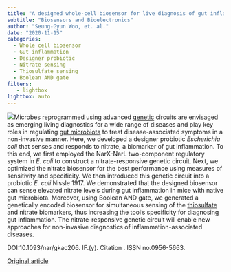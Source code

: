 ```yaml
---
title: "A designed whole-cell biosensor for live diagnosis of gut inflammation through nitrate sensing"
subtitle: "Biosensors and Bioelectronics"
author: "Seung-Gyun Woo, et. al."
date: "2020-11-15"
categories:
  - Whole cell biosensor
  - Gut inflammation
  - Designer probiotic
  - Nitrate sensing
  - Thiosulfate sensing
  - Boolean AND gate
filters:
   - lightbox
lightbox: auto
---
```


![](https://ars.els-cdn.com/content/image/1-s2.0-S0956566320305157-gr1.jpg)Microbes reprogrammed using advanced [genetic](https://www.sciencedirect.com/topics/biochemistry-genetics-and-molecular-biology/genetics "Learn more about genetic from ScienceDirect's AI-generated Topic Pages") circuits are envisaged as emerging living diagnostics for a wide range of diseases and play key roles in regulating [gut microbiota](https://www.sciencedirect.com/topics/biochemistry-genetics-and-molecular-biology/intestine-flora "Learn more about gut microbiota from ScienceDirect's AI-generated Topic Pages") to treat disease-associated symptoms in a non-invasive manner. Here, we developed a designer probiotic *Escherichia coli* that senses and responds to nitrate, a biomarker of gut inflammation. To this end, we first employed the NarX-NarL two-component regulatory system in *E. coli* to construct a nitrate-responsive genetic circuit. Next, we optimized the nitrate biosensor for the best performance using measures of sensitivity and specificity. We then introduced this genetic circuit into a probiotic *E. coli* Nissle 1917. We demonstrated that the designed biosensor can sense elevated nitrate levels during gut inflammation in mice with native gut microbiota. Moreover, using Boolean AND gate, we generated a genetically encoded biosensor for simultaneous sensing of the [thiosulfate](https://www.sciencedirect.com/topics/biochemistry-genetics-and-molecular-biology/thiosulfate "Learn more about thiosulfate from ScienceDirect's AI-generated Topic Pages") and nitrate biomarkers, thus increasing the tool's specificity for diagnosing gut inflammation. The nitrate-responsive genetic circuit will enable new approaches for non-invasive diagnostics of inflammation-associated diseases.

DOI:10.1093/nar/gkac206. IF.(y). Citation . ISSN no.0956-5663.

[Original article](https://www.sciencedirect.com/science/article/pii/S0956566320305157){.external target="_blank"}
